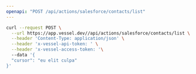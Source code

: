 ```yaml
---
openapi: "POST /api/actions/salesforce/contacts/list"
---
```


<RequestExample>

```bash Request
curl --request POST \
  --url https://app.vessel.dev//api/actions/salesforce/contacts/list \
  --header 'Content-Type: application/json' \
  --header 'x-vessel-api-token: ' \
  --header 'x-vessel-access-token: '\ 
  --data '{
  "cursor": "eu elit culpa"
}'
```

</RequestExample>


      